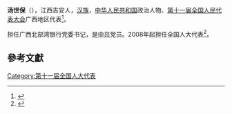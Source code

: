 '''汤世保'''（{{bd|1950年||}}），江西吉安人，[[汉族|汉族]]，[[中华人民共和国|中华人民共和国]]政治人物、[[第十一届全国人民代表大会|第十一届全国人民代表大会]]广西地区代表<ref>{{cite web|author=新华网|title=第十一届全国人大代表|url=http://news.xinhuanet.com/ziliao/2008-03/03/content_7708230.htm?node=36628|publisher=新华网|accessdate=2014-01-07|archive-date=2014-01-10|archive-url=https://web.archive.org/web/20140110211415/http://news.xinhuanet.com/ziliao/2008-03/03/content_7708230.htm?node=36628|dead-url=no}}</ref>。

担任广西北部湾银行党委书记，是[[中共|中共]]党员。2008年起担任全国人大代表<ref>{{cite news|title=全国人大代表信息-汤世保|url= http://210.82.31.1:8084/delegate/viewDelegate.action?dbid=111964|accessdate=2013-04-05|newspaper=全国人大网|archive-url=https://web.archive.org/web/20140522074155/http://www.npc.gov.cn/delegate/viewDelegate.action?dbid=111964|archive-date=2014-05-22|dead-url=yes}}</ref>。

==參考文獻==
{{reflist}}
[[Category:第十一届全国人大代表|Category:第十一届全国人大代表]]